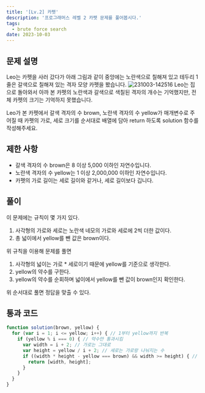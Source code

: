 ```yaml
---
title: '[Lv.2] 카펫'
description: '프로그래머스 레벨 2 카펫 문제를 풀어봅시다.'
tags:
  - brute force search
date: 2023-10-03
---
```


## 문제 설명
Leo는 카펫을 사러 갔다가 아래 그림과 같이 중앙에는 노란색으로 칠해져 있고 테두리 1줄은 갈색으로 칠해져 있는 격자 모양 카펫을 봤습니다.
![231003-142516](/posts/3-Carpet/231003-142516.png)
Leo는 집으로 돌아와서 아까 본 카펫의 노란색과 갈색으로 색칠된 격자의 개수는 기억했지만, 전체 카펫의 크기는 기억하지 못했습니다.

Leo가 본 카펫에서 갈색 격자의 수 brown, 노란색 격자의 수 yellow가 매개변수로 주어질 때 카펫의 가로, 세로 크기를 순서대로 배열에 담아 return 하도록 solution 함수를 작성해주세요.

## 제한 사항
- 갈색 격자의 수 brown은 8 이상 5,000 이하인 자연수입니다.
- 노란색 격자의 수 yellow는 1 이상 2,000,000 이하인 자연수입니다.
- 카펫의 가로 길이는 세로 길이와 같거나, 세로 길이보다 깁니다.

## 풀이
이 문제에는 규칙이 몇 가지 있다.

1. 사각형의 가로와 세로는 노란색 네모의 가로와 세로에 2씩 더한 값이다.
2. 총 넓이에서 yellow를 뺀 값은 brown이다.

위 규칙을 이용해 문제를 풀면

1. 사각형의 넓이는 가로 * 세로이기 때문에 yellow를 기준으로 생각한다.
2. yellow의 약수를 구한다.
3. yellow의 약수를 순회하며 넓이에서 yellow를 뺀 값이 brown인지 확인한다.

위 순서대로 풀면 정답을 맞출 수 있다.

## 통과 코드
```js
function solution(brown, yellow) {
  for (var i = 1; i <= yellow; i++) { // 1부터 yellow까지 반복
    if (yellow % i === 0) { // 약수만 통과시킴
      var width = i + 2; // 가로는 그대로
      var height = yellow / i + 2; // 세로는 가로랑 나눠지는 수
      if ((width * height - yellow === brown) && width >= height) { // 가로가 세로보다 더 길고 넓이 - yellow = brown이어야 함
        return [width, height];
      }
    }
  }
}
```